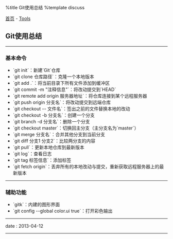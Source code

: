%title Git使用总结
%template discuss

[[../../index|首页]] - [[index|Tools]]
==Git使用总结==
----
===基本命令===

* `git init`：新建`Git`仓库
* `git clone 仓库路径`：克隆一个本地版本
* `git add .`：将当前目录下所有文件添加到缓冲区
* `git commit -m "注释信息"`：将改动提交到`HEAD`
* `git remote add origin 服务器地址`：将仓库连接到某个远程服务器
* `git push origin 分支名`：将改动提交到远端仓库
* `git checkout -- 文件名`：签出之前的文件替换本地的改动
* `git checkout -b 分支名`：创建一个分支
* `git branch -d 分支名`：删除一个分支
* `git checkout master`：切换回主分支（主分支名为`master`）
* `git merge 分支名`：合并其他分支到当前分支
* `git diff 分支1 分支2`：比较两分支的内容
* `git pull`：更新本地仓库到最新版本
* `git log`：查看日志
* `git tag 标签信息`：添加标签
* `git fetch origin`：丢弃所有的本地改动与提交，重新获取远程服务器上的最新版本
----
===辅助功能===

* `gitk`：内建的图形界面
* `git config --global color.ui true`：打开彩色输出
----
<red>date</red> : 2013-04-12
----
